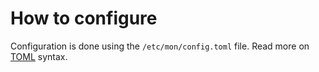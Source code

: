 # How to configure

Configuration is done using the `/etc/mon/config.toml` file. Read more on [TOML](https://toml.io/en/) syntax.
